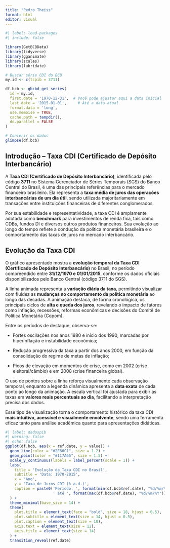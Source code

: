 ---
title: "Pedro Theiss"
format: html
editor: visual
---

```{r}
#| label: load-packages
#| include: false

library(GetBCBData)
library(tidyverse)
library(gganimate)
library(scales)
library(lubridate)

# Buscar série CDI do BCB
my.id <- c(tcpib = 3711)

df.bcb <- gbcbd_get_series(
  id = my.id,
  first.date = '1970-12-31',  # Você pode ajustar aqui a data inicial
  last.date = '2015-01-01',     # Até a data atual
  format.data = 'long',
  use.memoise = TRUE,
  cache.path = tempdir(),
  do.parallel = FALSE
)

# Conferir os dados
glimpse(df.bcb)
```

## **Introdução – Taxa CDI (Certificado de Depósito Interbancário)**

A **Taxa CDI (Certificado de Depósito Interbancário)**, identificada pelo código **3711** no Sistema Gerenciador de Séries Temporais (SGS) do Banco Central do Brasil, é uma das principais referências para o mercado financeiro brasileiro. Ela representa a **taxa média de juros das operações interbancárias de um dia útil**, sendo utilizada majoritariamente em transações entre instituições financeiras de diferentes conglomerados.

Por sua estabilidade e representatividade, a taxa CDI é amplamente adotada como **benchmark** para investimentos de renda fixa, tais como CDBs, fundos DI e diversos outros produtos financeiros. Sua evolução ao longo do tempo reflete a condução da política monetária brasileira e o comportamento das taxas de juros no mercado interbancário.

## **Evolução da Taxa CDI**

O gráfico apresentado mostra a **evolução temporal da Taxa CDI (Certificado de Depósito Interbancário)** no Brasil, no período compreendido entre **31/12/1970 e 01/01/2015**, conforme os dados oficiais disponibilizados pelo Banco Central (código 3711 do SGS).

A linha animada representa a **variação diária da taxa**, permitindo visualizar com fluidez as **mudanças no comportamento da política monetária** ao longo das décadas. A animação destaca, de forma cronológica, os principais ciclos de **alta e queda dos juros**, revelando o impacto de fatores como inflação, recessões, reformas econômicas e decisões do Comitê de Política Monetária (Copom).

Entre os períodos de destaque, observa-se:

-   Fortes oscilações nos anos 1980 e início dos 1990, marcadas por hiperinflação e instabilidade econômica;

-   Redução progressiva da taxa a partir dos anos 2000, em função da consolidação do regime de metas de inflação;

-   Picos de elevação em momentos de crise, como em 2002 (crise eleitoral/câmbio) e em 2008 (crise financeira global).

O uso de pontos sobre a linha reforça visualmente cada observação temporal, enquanto a legenda dinâmica apresenta a **data exata** de cada ponto ao longo da animação. A escala vertical foi ajustada para exibir as taxas em **valores reais percentuais ao dia**, facilitando a interpretação precisa dos dados.

Esse tipo de visualização torna o comportamento histórico da taxa CDI **mais intuitivo, acessível e visualmente envolvente**, sendo uma ferramenta eficaz tanto para análise acadêmica quanto para apresentações didáticas.

```{r}
#| label: dadospib
#| warning: false
#| echo: false
ggplot(df.bcb, aes(x = ref.date, y = value)) +
  geom_line(color = "#2E86C1", size = 1.2) +
  geom_point(color = "#117A65", size = 1.5) +
  scale_y_continuous(labels = label_percent(scale = 1)) +
  labs(
    title = 'Evolução da Taxa CDI no Brasil',
    subtitle = 'Data: 1970-2015',
    x = 'Ano',
    y = 'Taxa de Juros CDI (% a.d.)',
    caption = paste0('Período: ', format(min(df.bcb$ref.date), "%d/%m/%Y"), 
                     ' até ', format(max(df.bcb$ref.date), "%d/%m/%Y"))
  ) +
  theme_minimal(base_size = 14) +
  theme(
    plot.title = element_text(face = "bold", size = 18, hjust = 0.5),
    plot.subtitle = element_text(size = 14, hjust = 0.5),
    plot.caption = element_text(size = 10),
    axis.text = element_text(size = 12),
    axis.title = element_text(size = 14)
  ) +
  transition_reveal(ref.date)
```

```{r}

```

## 
